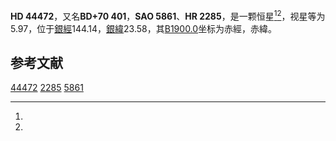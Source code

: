 {{Starbox begin
| name = HD 44472
}}
{{Starbox observe
| epoch = [[J2000.0|J2000.0]]
| constell = {{星座名待查}}<ref name=SIMBAD>{{cite web
 | url=http://simbad.u-strasbg.fr/simbad/sim-id?Ident=HR+2285
 | title =Pulsating variable Star
 | publisher=Centre de Données astronomiques de Strasbourg
 | work=SIMBAD
 | accessdate=2012-07-13}}</ref><ref name=DATA>{{cite web
 | url=http://vizier.u-strasbg.fr/viz-bin/VizieR-5?-out.add=.&-source=5050&-corr=PK=HR&-out.max=9999&HR=2285
 | title=VizieR Detailed Page
 | accessdate=2012-07-13
 | archive-date=2016-03-04
 | archive-url=https://web.archive.org/web/20160304232135/http://vizier.u-strasbg.fr/viz-bin/VizieR-5?-out.add=.&-source=5050&-corr=PK=HR&-out.max=9999&HR=2285
 | dead-url=no
 }}</ref>
| 星官 = 
| ra = {{RA|6|28|14.6}}<ref name=SIMBAD /><ref name=DATA />
| dec = {{DEC|+70|32|8}}<ref name=SIMBAD /><ref name=DATA />
| appmag_v = 5.97<ref name=SIMBAD /><ref name=DATA />
}}
{{Starbox character
| class = A4V<ref name=SIMBAD /><ref name=DATA />
| b-v = <ref name=SIMBAD /><ref name=DATA />
| u-b = <ref name=SIMBAD /><ref name=DATA />
| r-i = <ref name=SIMBAD /><ref name=DATA />
| variable = 
}}
{{Starbox astrometry
| radial_v = 
| prop_mo_ra = -30
| parallax = 
| p_error = 
}}
{{Starbox catalog
| names =BD+70 401，[[SAO星表|SAO]] 5861，[[HD星表|HD]] 44472，[[HR星表|HR]] 2285}}
{{Starbox reference |Simbad=HR+2285}}
{{Starbox end}}

'''HD 44472'''，又名'''BD+70 401'''，'''SAO 5861'''、'''HR 2285'''，是一颗恒星<ref name=SIMBAD /><ref name=DATA />，视星等为5.97，位于[[銀道座標系|銀經]]144.14，[[銀道座標系|銀緯]]23.58，其[[B1900.0|B1900.0]]坐标为赤經{{RA|6|16|50.3}}，赤緯{{DEC|+70|23.58|23}}。

== 参考文献 ==
{{reflist}}

{{star-stub}}

[[Category:HD和HDE天體|44472]]
[[Category:HR天體|2285]]
[[Category:SAO天體|5861]]